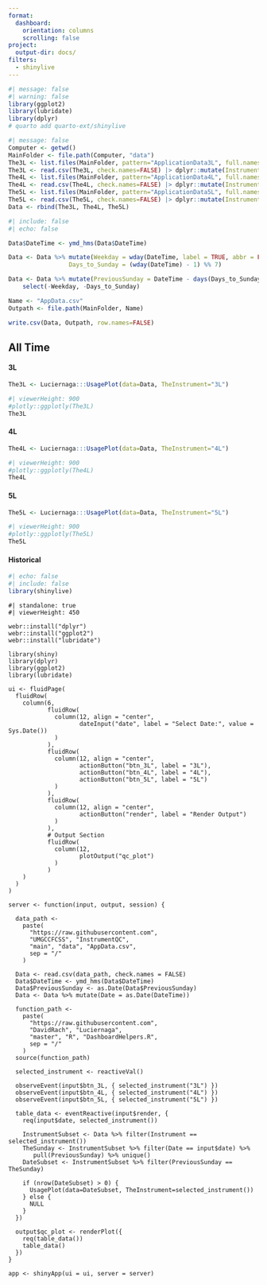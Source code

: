 ```yaml
---
format:
  dashboard:
    orientation: columns
    scrolling: false
project:
  output-dir: docs/
filters: 
  - shinylive
---
```

```r
#| message: false
#| warning: false
library(ggplot2)
library(lubridate)
library(dplyr)
# quarto add quarto-ext/shinylive
```

```r
#| message: false
Computer <- getwd()
MainFolder <- file.path(Computer, "data")
The3L <- list.files(MainFolder, pattern="ApplicationData3L", full.names=TRUE, recursive=TRUE)
The3L <- read.csv(The3L, check.names=FALSE) |> dplyr::mutate(Instrument = "3L")
The4L <- list.files(MainFolder, pattern="ApplicationData4L", full.names=TRUE, recursive=TRUE)
The4L <- read.csv(The4L, check.names=FALSE) |> dplyr::mutate(Instrument = "4L")
The5L <- list.files(MainFolder, pattern="ApplicationData5L", full.names=TRUE, recursive=TRUE)
The5L <- read.csv(The5L, check.names=FALSE) |> dplyr::mutate(Instrument = "5L")
Data <- rbind(The3L, The4L, The5L)
```

```r
#| include: false
#| echo: false

Data$DateTime <- ymd_hms(Data$DateTime)

Data <- Data %>% mutate(Weekday = wday(DateTime, label = TRUE, abbr = FALSE),
                 Days_to_Sunday = (wday(DateTime) - 1) %% 7)

Data <- Data %>% mutate(PreviousSunday = DateTime - days(Days_to_Sunday)) %>%
    select(-Weekday, -Days_to_Sunday)

Name <- "AppData.csv"
Outpath <- file.path(MainFolder, Name)

write.csv(Data, Outpath, row.names=FALSE)
```

## All Time {.tabset}

#### 3L

```r
The3L <- Luciernaga:::UsagePlot(data=Data, TheInstrument="3L")
```

```r
#| viewerHeight: 900
#plotly::ggplotly(The3L)
The3L
```

#### 4L

```r
The4L <- Luciernaga:::UsagePlot(data=Data, TheInstrument="4L")
```

```r
#| viewerHeight: 900
#plotly::ggplotly(The4L)
The4L
```

#### 5L

```r
The5L <- Luciernaga:::UsagePlot(data=Data, TheInstrument="5L")
```

```r
#| viewerHeight: 900
#plotly::ggplotly(The5L)
The5L
```

#### Historical

```r
#| echo: false
#| include: false
library(shinylive)
```

```shinylive-r
#| standalone: true
#| viewerHeight: 450

webr::install("dplyr")
webr::install("ggplot2")
webr::install("lubridate")

library(shiny)
library(dplyr)
library(ggplot2)
library(lubridate)

ui <- fluidPage(
  fluidRow(
    column(6,
           fluidRow(
             column(12, align = "center",
                    dateInput("date", label = "Select Date:", value = Sys.Date())
             )
           ),
           fluidRow(
             column(12, align = "center",
                    actionButton("btn_3L", label = "3L"),
                    actionButton("btn_4L", label = "4L"),
                    actionButton("btn_5L", label = "5L")
             )
           ),
           fluidRow(
             column(12, align = "center",
                    actionButton("render", label = "Render Output")
             )
           ),
           # Output Section
           fluidRow(
             column(12,
                    plotOutput("qc_plot")
             )
           )
    )
  )
)

server <- function(input, output, session) {
  
  data_path <-                                                
    paste(                                                  
      "https://raw.githubusercontent.com",                  
      "UMGCCFCSS", "InstrumentQC",                   
      "main", "data", "AppData.csv",                              
      sep = "/"                                             
    ) 
  
  Data <- read.csv(data_path, check.names = FALSE)
  Data$DateTime <- ymd_hms(Data$DateTime)
  Data$PreviousSunday <- as.Date(Data$PreviousSunday) 
  Data <- Data %>% mutate(Date = as.Date(DateTime))
  
  function_path <-                                               
    paste(                                                  
      "https://raw.githubusercontent.com",                  
      "DavidRach", "Luciernaga",                   
      "master", "R", "DashboardHelpers.R",                              
      sep = "/"                                             
    )
  source(function_path)
  
  selected_instrument <- reactiveVal()
  
  observeEvent(input$btn_3L, { selected_instrument("3L") })
  observeEvent(input$btn_4L, { selected_instrument("4L") })
  observeEvent(input$btn_5L, { selected_instrument("5L") })

  table_data <- eventReactive(input$render, {
    req(input$date, selected_instrument())
    
    InstrumentSubset <- Data %>% filter(Instrument == selected_instrument())
    TheSunday <- InstrumentSubset %>% filter(Date == input$date) %>%
       pull(PreviousSunday) %>% unique()
    DateSubset <- InstrumentSubset %>% filter(PreviousSunday == TheSunday)
    
    if (nrow(DateSubset) > 0) {
      UsagePlot(data=DateSubset, TheInstrument=selected_instrument())
    } else {
      NULL
    }
  })

  output$qc_plot <- renderPlot({
    req(table_data())
    table_data()
  })
}

app <- shinyApp(ui = ui, server = server)
```